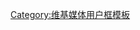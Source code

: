 {{userbox
| float    = left
| border-c = gold
| border-s = 1
| id       = [[File:Wikipedia-logo-v2.svg|45px]]
| id-c     = gold
| id-fc    = black
| id-s     = 12
| info     = 這個用戶曾'''[[foundation:Fundraising/Zh|捐助維基百科]]'''，並且希望您也能做出貢獻。
| info-c   = #FFFF99
| info-fc  = black
| info-s   = 10
}}<noinclude>
[[Category:维基媒体用户框模板]]
</noinclude>